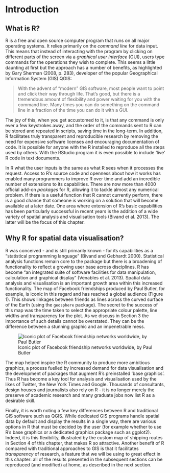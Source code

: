 Introduction
============

What is R?
----------

R is a free and open source computer program that runs on all major
operating systems. It relies primarily on the *command line* for data
input. This means that instead of interacting with the program by clicking on different 
parts of the screen via a *graphical user interface* (GUI), users type commands for the operations they wish to complete. This seems a little daunting at first but 
the approach has a number of benefits, as highlighted by Gary Sherman (2008,
p. 283), developer of the popular Geographical Information System (GIS) QGIS:

> With the advent of “modern” GIS software, most people want to point
> and click their way through life. That’s good, but there is a
> tremendous amount of flexibility and power waiting for you with the
> command line. Many times you can do something on the command line in a
> fraction of the time you can do it with a GUI.

The joy of this, when you get accustomed to it, is that any command is
only ever a few keystrokes away, and the order of the commands sent to R
can be stored and repeated in scripts, saving time in the
long-term. In addition, R facilitates truly transparent and reproducible 
research by removing the need for expensive software licenses and encouraging documentation of code.
It is possible for anyone with the R installed 
to reproduce all the steps used by others. With the RStudio program it is even possible to include
'live' R code in text documents. 

In R what the user inputs is the same
as what R sees when it processes the request. Access to
R's source code and openness about how it works has enabled many programmers to improve R over time and add an incredible number
of extensions to its capabilities. There
are now more than 4000 official add-on *packages* for R, allowing it to tackle
almost any numerical problem. If there is a useful
function that R cannot currently perform, there is a good
chance that someone is working on a solution that will become available
at a later date. One area
where extension of R's basic capabilities has been particularly
successful in recent years is the addition of a wide variety of spatial analysis and visualisation tools
(Bivand et al. 2013). The latter will be the focus of this chapter.


Why R for spatial data visualisation?
-------------------------------------

R was conceived - and is
still primarily known - for its capabilities as a "statistical programming language" (Bivand
and Gebhardt 2000). 
Statistical analysis functions remain core to the package but there is a
broadening of functionality to reflect a growing user base across disciplines.
R has become "an integrated suite of software facilities for data manipulation,
calculation and graphical display" (Venables et al. 2013). 
Spatial data analysis and visualisation is an important growth area within this 
increased functionality.
The map of Facebook friendships produced by Paul Butler, for example, is iconic in this regard 
and has reached a global audience (Figure 1). 
This shows linkages between friends as lines across the curved surface of the 
Earth (using the `geosphere` package). The secret to the success of this map
was the time taken to select the appropriate colour palette,
line widths and transparency for the plot. 
As we discuss in Section 3 the importance of such details cannot be overstated.
They can be the difference between a stunning graphic and an impenetrable mess.

![Iconic plot of Facebook friendship networks worldwide, by Paul Butler](figure/butler_facebook_2.jpg)

The map helped inspire the R community to produce more ambitious
graphics, a process fuelled by increased demand for data visualisation and the
development of packages that augment R's preinstalled 'base graphics'. 
Thus R has become a key tool for analysis and visualisation
used by the likes of Twitter, the New York Times and Google. Thousands of
consultants, design houses and journalists also rely on R - it is no longer merely the preserve of academic 
research and many graduate jobs now list R as a desirable skill. 

Finally, it is worth noting a few key differences between R and traditional GIS
software such as QGIS. While dedicated GIS programs handle spatial data by default and
display the results in a single way, there are various options in R that
must be decided by the user (for example whether to use R's base
graphics or a dedicated graphics package such as ggplot2).
Indeed, it is this flexibility, illustrated by the custom map of shipping 
routes in Section 4 of this chapter, that makes R so attractive.
Another benefit of R compared with traditional approaches to GIS is that it facilitates
*transparency* of research, a feature that we will be using to
great effect in this chapter: all of the results presented in the subsequent sections
can be reproduced (and modified) at home, as described in the next section. 
